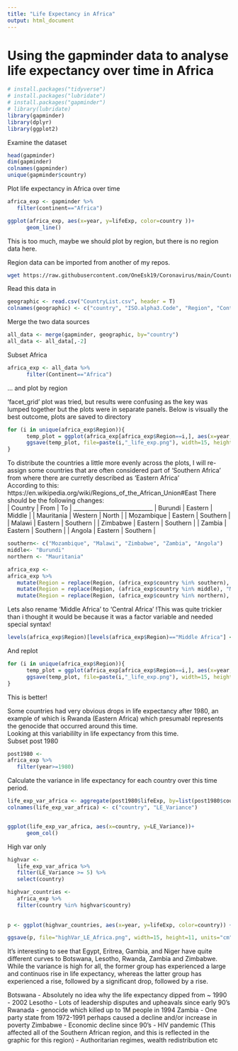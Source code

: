 ```yaml
---
title: "Life Expectancy in Africa"
output: html_document
---
```


# Using the gapminder data to analyse life expectancy over time in Africa

```r
# install.packages("tidyverse")
# install.packages("lubridate")
# install.packages("gapminder")
# library(lubridate)
library(gapminder)
library(dplyr)
library(ggplot2)
```

Examine the dataset
```r
head(gapminder)
dim(gapminder)
colnames(gapminder)
unique(gapminder$country)
```

Plot life expectancy in Africa over time
```r
africa_exp <- gapminder %>%
   filter(continent=="Africa")

ggplot(africa_exp, aes(x=year, y=lifeExp, color=country ))+
      geom_line()
```
This is too much, maybe we should plot by region, but there is no region data here.

Region data can be imported from another of my repos.
```bash
wget https://raw.githubusercontent.com/OneEsk19/Coronavirus/main/CountryList.csv
```
Read this data in
```r
geographic <- read.csv("CountryList.csv", header = T)
colnames(geographic) <- c("country", "ISO.alpha3.Code", "Region", "Continent" )
```

Merge the two data sources
```r
all_data <- merge(gapminder, geographic, by="country")
all_data <- all_data[,-2]
```

Subset Africa
```r
africa_exp <- all_data %>%
      filter(Continent=="Africa")
```
... and plot by region

'facet_grid' plot was tried, but results were confusing as the key was lumped together but the plots were in separate panels.
Below is visually the best outcome, plots are saved to directory

```r
for (i in unique(africa_exp$Region)){
      temp_plot = ggplot(africa_exp[africa_exp$Region==i,], aes(x=year, y=lifeExp, color=country )) + geom_line()+ ggtitle(i)
      ggsave(temp_plot, file=paste(i,"_life_exp.png"), width=15, height=11, units="cm")
}
```

To distribute the countries a little more evenly across the plots, I will re-assign some countries that are often considered part of 'Southern Africa' from where there are curretly described as 'Eastern Africa'  
According to this: https://en.wikipedia.org/wiki/Regions_of_the_African_Union#East
There should be the following changes:  
|  Country  |  From  |  To |
____________________________
|  Burundi  |  Eastern  |  Middle   |
|  Mauritania  |  Western  |  North  |
|  Mozambique  |  Eastern  |  Southern  |
|  Malawi  |  Eastern  |  Southern  |
|  Zimbabwe  |  Eastern  |  Southern  |
|  Zambia  |  Eastern  |  Southern  |
|  Angola  |  Eastern  |  Southern  |

```r
southern<- c("Mozambique", "Malawi", "Zimbabwe", "Zambia", "Angola")
middle<- "Burundi"
northern <- "Mauritania"

africa_exp <- 
africa_exp %>%
   mutate(Region = replace(Region, (africa_exp$country %in% southern), "Southern Africa")) %>%
   mutate(Region = replace(Region, (africa_exp$country %in% middle), "Middle Africa")) %>%
   mutate(Region = replace(Region, (africa_exp$country %in% northern), "Northern Africa"))
```

Lets also rename 'Middle Africa' to 'Central Africa'
!This was quite trickier than i thought it would be because it was a factor variable and needed special syntax!
```r
levels(africa_exp$Region)[levels(africa_exp$Region)=="Middle Africa"] <- "Central Africa"
```

And replot
```r
for (i in unique(africa_exp$Region)){
      temp_plot = ggplot(africa_exp[africa_exp$Region==i,], aes(x=year, y=lifeExp, color=country )) + geom_line()+ ggtitle(i)
      ggsave(temp_plot, file=paste(i,"_life_exp.png"), width=15, height=11, units="cm")
}
```
This is better!

Some countries had very obvious drops in life expectancy after 1980, an example of which is Rwanda (Eastern Africa) which presumabl represents the genocide that occurred around this time.  
Looking at this variabililty in life expectancy from this time.  
Subset post 1980
```r
post1980 <- 
africa_exp %>%
   filter(year>=1980)
```

Calculate the variance in life expectancy for each country over this time period.
```r
life_exp_var_africa <- aggregate(post1980$lifeExp, by=list(post1980$country), FUN=sd)
colnames(life_exp_var_africa) <- c("country", "LE_Variance")


ggplot(life_exp_var_africa, aes(x=country, y=LE_Variance))+
      geom_col()
```
High var only
```r
highvar <- 
   life_exp_var_africa %>%
   filter(LE_Variance >= 5) %>% 
   select(country)

highvar_countries <-
   africa_exp %>%
   filter(country %in% highvar$country)
   
   
p <- ggplot(highvar_countries, aes(x=year, y=lifeExp, color=country)) + geom_line() + ggtitle("Life expectancy over time with high variance")

ggsave(p, file="highVar_LE_Africa.png", width=15, height=11, units="cm")
```
It's interesting to see that Egypt, Eritrea, Gambia, and Niger have quite different curves to Botswana, Lesotho, Rwanda, Zambia and Zimbabwe.
While the variance is high for all, the former group has experienced a large and continuos rise in life expectancy, whereas the latter group has experienced a rise, followed by a significant drop, followed by a rise.

Botswana
- Absolutely no idea why the life expectancy dipped from ~ 1990 - 2002
Lesotho
- Lots of leadership disputes and upheavals since early 90's
Rwanada
- genocide which killed up to 1M people in 1994
Zambia
- One party state from 1972-1991 perhaps caused a decline and/or increase in poverty
Zimbabwe
- Economic decline since 90's
- HIV pandemic (This affected all of the Southern African region, and this is reflected in the graphic for this region)
- Authoritarian regimes, wealth redistribution etc